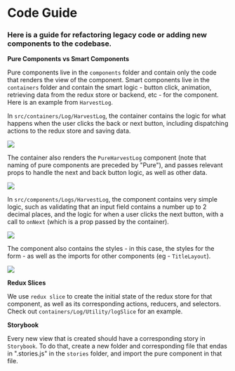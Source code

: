 
<Meta title="Docs/refactoringGuide" />

# Code Guide

### Here is a guide for refactoring legacy code or adding new components to the codebase.


**Pure Components vs Smart Components** 

Pure components live in the `components` folder and contain only the code that renders the view of the component. Smart components live in the `containers` folder and contain the smart logic - button click, animation, retrieving data from the redux store or backend, etc - for the component. Here is an example from `HarvestLog`.

In `src/containers/Log/HarvestLog`, the container contains the logic for what happens when the user clicks the back or next button, including dispatching actions to the redux store and saving data.

<img src={HarvestLogPure1}/>

The container also renders the `PureHarvestLog` component (note that naming of pure components are preceded by "Pure"), and passes relevant props to handle the next and back button logic, as well as other data.

<img src={HarvestLogPure2}/>

In `src/components/Logs/HarvestLog`, the component contains very simple logic, such as validating that an input field contains a number up to 2 decimal places, and the logic for when a user clicks the next button, with a call to `onNext` (which is a prop passed by the container).

<img src={HarvestLogSmart1}/>

The component also contains the styles - in this case, the styles for the form - as well as the imports for other components (eg - `TitleLayout`).

<img src={HarvestLogSmart2}/>

**Redux Slices** 

We use `redux slice` to create the initial state of the redux store for that component, as well as its corresponding actions, reducers, and selectors. Check out `containers/Log/Utility/logSlice` for an example.

**Storybook**

Every new view that is created should have a corresponding story in `Storybook`. To do that, create a new folder and corresponding file that endas in ".stories.js" in the `stories` folder, and import the pure component in that file.